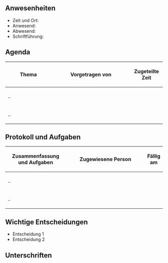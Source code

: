 ==Anwesenheiten==

*Zeit und Ort:
*Anwesend:
*Abwesend:
*Schriftführung:

==Agenda==
{| class="wikitable" style="width:100%;"
! style="width:700px;" |Thema
!Vorgetragen von
! style="width:150px;" |Zugeteilte Zeit
|-
| style="width:700px;" |..
| style="width:50%;" |
| style="width:150px;" |
|-
| style="width:700px;" |..
| style="width:50%;" |
| style="width:150px;" |
|}

==Protokoll und Aufgaben==
{| class="wikitable" style="width:100%;"
! style="width:700px;" |Zusammenfassung und Aufgaben
!Zugewiesene Person
!Fällig am
|-
| style="width:700px;" |..
| style="width:50%;" |
| style="width:10%;" |
|-
| style="width:700px;" |..
| style="width:50%;" |
| style="width:10%;" |
|}

==Wichtige Entscheidungen==

*Entscheidung 1
*Entscheidung 2

==Unterschriften==
<bs:signhere />